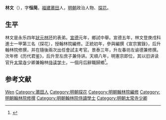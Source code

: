 {{Otheruses|other=名为林文的其他人物|林文}}

'''林文'''（{{bd|1389年||1476年|catIdx=}}），字'''恒简'''，[[福建|福建]][[莆田|莆田]]人，[[明朝|明朝]]政治人物、[[探花|探花]]。

== 生平 ==
林文是永乐四年[[狀元|狀元]][[林环|林环]]的表弟。[[宣德|宣德]]元年，鄉試中舉。宣德五年，林文登庚戌科進士一甲第三名（探花），授翰林院編修。正統初年，參與編撰《宣宗實錄》，后升翰林院修撰，并在隨後兩次出任會試主考官。景泰三年，升左春坊左谕德兼修撰。次年修《历代君鉴》，后升至左庶子兼侍讲。天順八年，明憲宗即位，其以旧讲读官升[[太常寺|太常寺]]少卿兼翰林[[侍读学士|侍读学士]]，一個月后辭職歸鄉<ref>{{cite web | url=http://www.bjdclib.com/subdb/exam/examperson/200908/t20090831_27262.html | title=林文 | publisher=北京市東城區圖書館 | accessdate=2011-09-05 | archive-date=2019-08-13 | archive-url=https://web.archive.org/web/20190813222114/http://www.bjdclib.com/subdb/exam/examperson/200908/t20090831_27262.html | dead-url=no }}</ref>。

== 参考文献 ==
{{reflist}}

{{宣德五年庚戌科殿試金榜}}

{{Authority control}}
{{DEFAULTSORT:Lin林}}
[[Category:林姓|Wen]]
[[Category:莆田人|Category:莆田人]]
[[Category:明朝探花|Category:明朝探花]]
[[Category:明朝翰林院編修|Category:明朝翰林院編修]]
[[Category:明朝翰林院修撰|Category:明朝翰林院修撰]]
[[Category:明朝翰林院侍讀學士|Category:明朝翰林院侍讀學士]]
[[Category:明朝太常寺少卿|Category:明朝太常寺少卿]]


{{明朝人物小作品}}